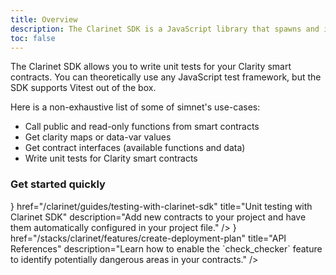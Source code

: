 ```yaml
---
title: Overview
description: The Clarinet SDK is a JavaScript library that spawns and interacts with a simulated Clarinet environment.
toc: false
---
```



The Clarinet SDK allows you to write unit tests for your Clarity smart contracts. You can theoretically use any JavaScript test framework, but the SDK supports Vitest out of the box.

Here is a non-exhaustive list of some of simnet's use-cases:

- Call public and read-only functions from smart contracts
- Get clarity maps or data-var values
- Get contract interfaces (available functions and data)
- Write unit tests for Clarity smart contracts

### <span className='font-light'>Get started</span> <span className='inline-flex items-center'>quickly <ChevronRight className='ml-1' /></span>

<Cards>
  <Card
    icon={<Code className='text-primary' />}
    href="/clarinet/guides/testing-with-clarinet-sdk"
    title="Unit testing with Clarinet SDK"
    description="Add new contracts to your project and have them automatically configured in your project file."
  />
  <Card
    icon={<Terminal className='text-primary' />}
    href="/stacks/clarinet/features/create-deployment-plan"
    title="API References"
    description="Learn how to enable the `check_checker` feature to identify potentially dangerous areas in your contracts."
  />
</Cards>